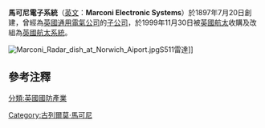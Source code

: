 {{unreferenced|time=2019-07-07T09:38:26+00:00}}
{{Infobox company 
| name         = Marconi Electronic Systems Limited
| logo         = GEC Marconi logo.svg
| logo_size    = 250px
| fate         = 與[[英國宇航|英國航太]]合併
| successor    = [[英國宇航|英國航太]]
| foundation   = 1897年7月20日（稱作 '''[[馬可尼公司|馬可尼公司]]'''）
| defunct      = 1999年11月30日
| location     = {{UK}} [[埃塞克斯郡|雅息士郡]] [[切爾姆斯福德|切爾姆斯福德]]
| key_people   = [[古列爾莫·馬可尼|古列爾莫·馬可尼]] <br> [[Arnold_Weinstock|Arnold Weinstock]]
| parent       = [[英國通用電氣公司|英國通用電氣公司]]
}}

'''馬可尼電子系統'''（[[英文|英文]]：'''Marconi Electronic Systems'''）於1897年7月20日創建，曾經為[[英國通用電氣公司|英國通用電氣公司]]的[[子公司|子公司]]，於1999年11月30日被[[英國航太|英國航太]]收購及改組為[[英國航太系統|英國航太系統]]。

[[File:Marconi_Radar_dish_at_Norwich_Aiport.jpg|thumb]]S511雷達]]

== 參考注釋 ==
{{reflist}}

[[分類:英國國防產業|分類:英國國防產業]]
[[Category:古列爾莫·馬可尼|Category:古列爾莫·馬可尼]]